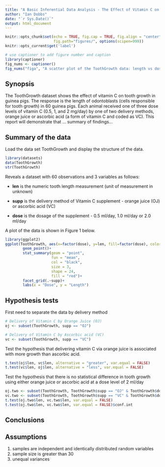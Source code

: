 ```yaml
---
title: "A Basic Inferential Data Analysis - The Effect of Vitamin C on Tooth Growth in Guinea Pigs"
author: "Ian Dobbs"
date: "`r Sys.Date()`"
output: html_document
---
```


```r
knitr::opts_chunk$set(echo = TRUE, fig.cap = TRUE, fig.align = "center",
                      fig.path="figures/", options(scipen=999))
knitr::opts_current$get('label')
```
```r
# use captioner to add figure number and caption
library(captioner)
fig_nums <- captioner()
fig_nums("figa", "A scatter plot of the ToothGrowth data: length vs dose, given type of supplement. The red triangles representing the average length at each dose for the given type of supplement.")
```
## Synopsis

The ToothGrowth dataset shows the effect of vitamin C on tooth growth in guinea pigs. The response is the length of odontoblasts (cells responsible for tooth growth) in 60 guinea pigs. Each animal received one of three dose levels of vitamin C (0.5, 1, and 2 mg/day) by one of two delivery methods, orange juice or ascorbic acid (a form of vitamin C and coded as VC). This report will demonstrate that ... summary of findings...

## Summary of the data

Load the data set ToothGrowth and display the structure of the data.

```r
library(datasets)
data(ToothGrowth)
str(ToothGrowth)
```

Reveals a dataset with 60 observations and 3 variables as follows:

* **len** is the numeric tooth length measurement (unit of measurement in unknown)

* **supp** is the delivery method of Vitamin C supplement - orange juice (OJ) or ascorbic acid (VC)

* **dose** is the dosage of the supplement - 0.5 ml/day, 1.0 ml/day or 2.0 ml/day

A plot of the data is shown in Figure 1 below.
```r
library(ggplot2)
ggplot(ToothGrowth, aes(x=factor(dose), y=len, fill=factor(dose), color=factor(dose)))+
        geom_point()+
        stat_summary(geom = "point",
                     fun = "mean",
                     col = "black",
                     size = 3,
                     shape = 24,
                     fill = "red")+
        facet_grid(.~supp)+
        labs(x = "Dose", y = "Length")
```

## Hypothesis tests

First need to separate the data by delivery method
```r
# Delivery of Vitamin C by Orange Juice (OJ)
oj <- subset(ToothGrowth, supp == "OJ")

# Delivery of Vitamin C by Ascorbic acid (VC)
vc <- subset(ToothGrowth, supp == "VC")
```

Test the hypothesis that delivering vitamin C via orange juice is associated with more growth than ascorbic acid.
```r
t.test(oj$len, vc$len, alternative = "greater", var.equal = FALSE)
t.test(vc$len, oj$len, alternative = "less", var.equal = FALSE)
```

Test the hypothesis that there is no statistical difference in tooth growth using either orange juice or ascorbic acid at a dose level of 2 ml/day
```r
oj.two <- subset(ToothGrowth, ToothGrowth$supp == "OJ" & ToothGrowth$dose == "2")
vc.two <- subset(ToothGrowth, ToothGrowth$supp == "VC" & ToothGrowth$dose == "2")
t.test(oj.two$len, vc.two$len, var.equal = FALSE)
t.test(oj.two$len, vc.two$len, var.equal = FALSE)$conf.int
```

## Conclusions

## Assumptions
1. samples are independent and identically distributed random variables
2. sample size is greater than 30
3. unequal variances
